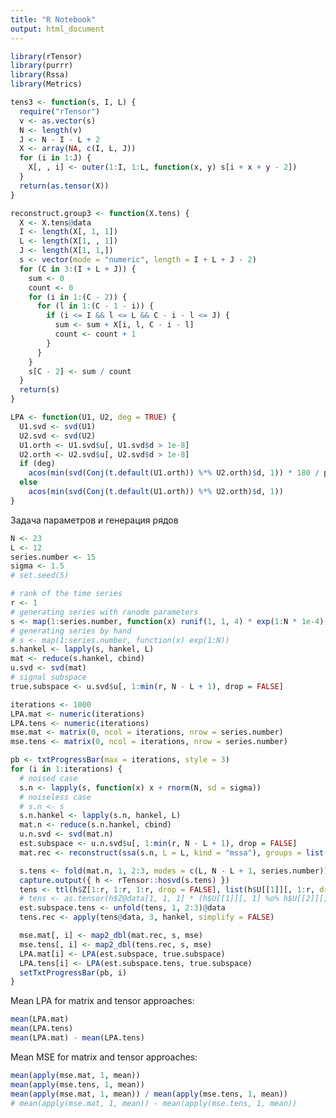 ---
title: "R Notebook"
output: html_document
---
```{r}
library(rTensor)
library(purrr)
library(Rssa)
library(Metrics)

tens3 <- function(s, I, L) {
  require("rTensor")
  v <- as.vector(s)
  N <- length(v)
  J <- N - I - L + 2
  X <- array(NA, c(I, L, J))
  for (i in 1:J) {
    X[, , i] <- outer(1:I, 1:L, function(x, y) s[i + x + y - 2])
  }
  return(as.tensor(X))
}

reconstruct.group3 <- function(X.tens) {
  X <- X.tens@data
  I <- length(X[, 1, 1])
  L <- length(X[1, , 1])
  J <- length(X[1, 1,])
  s <- vector(mode = "numeric", length = I + L + J - 2)
  for (C in 3:(I + L + J)) {
    sum <- 0
    count <- 0
    for (i in 1:(C - 2)) {
      for (l in 1:(C - 1 - i)) {
        if (i <= I && l <= L && C - i - l <= J) {
          sum <- sum + X[i, l, C - i - l]
          count <- count + 1
        }
      }
    }
    s[C - 2] <- sum / count
  }
  return(s)
}

LPA <- function(U1, U2, deg = TRUE) {
  U1.svd <- svd(U1)
  U2.svd <- svd(U2)
  U1.orth <- U1.svd$u[, U1.svd$d > 1e-8]
  U2.orth <- U2.svd$u[, U2.svd$d > 1e-8]
  if (deg)
    acos(min(svd(Conj(t.default(U1.orth)) %*% U2.orth)$d, 1)) * 180 / pi
  else
    acos(min(svd(Conj(t.default(U1.orth)) %*% U2.orth)$d, 1))
}
```

Задача параметров и генерация рядов
```{r}
N <- 23
L <- 12
series.number <- 15
sigma <- 1.5
# set.seed(5)

# rank of the time series
r <- 1
# generating series with ranodm parameters
s <- map(1:series.number, function(x) runif(1, 1, 4) * exp(1:N * 1e-4))
# generating series by hand
# s <- map(1:series.number, function(x) exp(1:N))
s.hankel <- lapply(s, hankel, L)
mat <- reduce(s.hankel, cbind)
u.svd <- svd(mat)
# signal subspace
true.subspace <- u.svd$u[, 1:min(r, N - L + 1), drop = FALSE]
```

```{r}
iterations <- 1000
LPA.mat <- numeric(iterations)
LPA.tens <- numeric(iterations)
mse.mat <- matrix(0, ncol = iterations, nrow = series.number)
mse.tens <- matrix(0, ncol = iterations, nrow = series.number)

pb <- txtProgressBar(max = iterations, style = 3)
for (i in 1:iterations) {
  # noised case
  s.n <- lapply(s, function(x) x + rnorm(N, sd = sigma))
  # noiseless case
  # s.n <- s
  s.n.hankel <- lapply(s.n, hankel, L)
  mat.n <- reduce(s.n.hankel, cbind)
  u.n.svd <- svd(mat.n)
  est.subspace <- u.n.svd$u[, 1:min(r, N - L + 1), drop = FALSE]
  mat.rec <- reconstruct(ssa(s.n, L = L, kind = "mssa"), groups = list(1:r))[[1]]

  s.tens <- fold(mat.n, 1, 2:3, modes = c(L, N - L + 1, series.number))
  capture.output({ h <- rTensor::hosvd(s.tens) })
  tens <- ttl(h$Z[1:r, 1:r, 1:r, drop = FALSE], list(h$U[[1]][, 1:r, drop = FALSE], h$U[[2]][, 1:r, drop = FALSE], h$U[[3]][, 1:r, drop = FALSE]), 1:3)
  # tens <- as.tensor(h$Z@data[1, 1, 1] * (h$U[[1]][, 1] %o% h$U[[2]][, 1] %o% h$U[[3]][, 1]) + h$Z@data[2, 2, 2] * (h$U[[1]][, 2] %o% h$U[[2]][, 2] %o% h$U[[3]][, 2]))
  est.subspace.tens <- unfold(tens, 1, 2:3)@data
  tens.rec <- apply(tens@data, 3, hankel, simplify = FALSE)

  mse.mat[, i] <- map2_dbl(mat.rec, s, mse)
  mse.tens[, i] <- map2_dbl(tens.rec, s, mse)
  LPA.mat[i] <- LPA(est.subspace, true.subspace)
  LPA.tens[i] <- LPA(est.subspace.tens, true.subspace)
  setTxtProgressBar(pb, i)
}
```

Mean LPA for matrix and tensor approaches:
```{r}
mean(LPA.mat)
mean(LPA.tens)
mean(LPA.mat) - mean(LPA.tens)
```

Mean MSE for matrix and tensor approaches:
```{r}
mean(apply(mse.mat, 1, mean))
mean(apply(mse.tens, 1, mean))
mean(apply(mse.mat, 1, mean)) / mean(apply(mse.tens, 1, mean))
# mean(apply(mse.mat, 1, mean)) - mean(apply(mse.tens, 1, mean))
```
